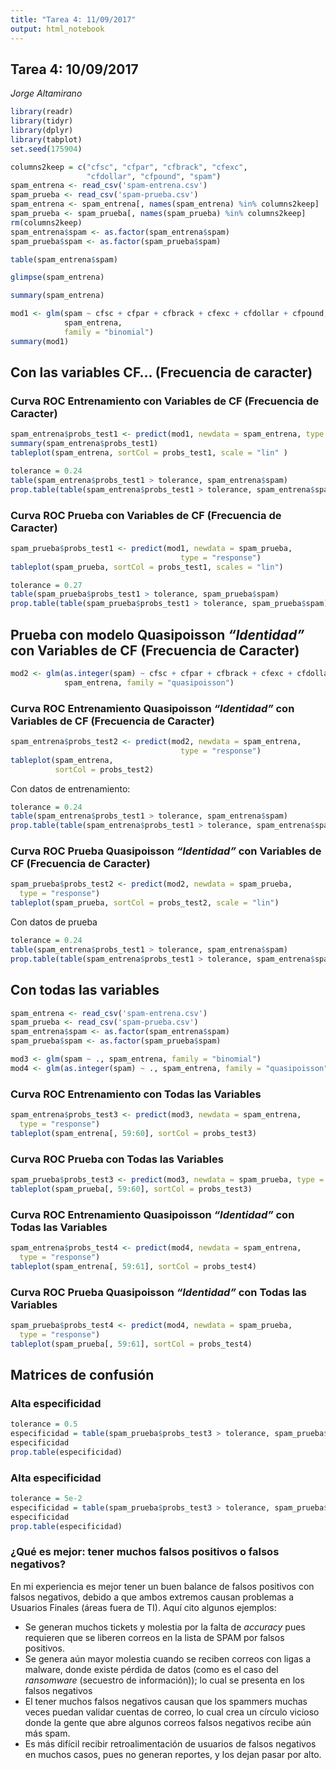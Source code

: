 ```yaml
---
title: "Tarea 4: 11/09/2017"
output: html_notebook
---
```

## Tarea 4: 10/09/2017
_Jorge Altamirano_

```r
library(readr)
library(tidyr)
library(dplyr)
library(tabplot)
set.seed(175904)
```

```r
columns2keep = c("cfsc", "cfpar", "cfbrack", "cfexc", 
                 "cfdollar", "cfpound", "spam")
spam_entrena <- read_csv('spam-entrena.csv')
spam_prueba <- read_csv('spam-prueba.csv')
spam_entrena <- spam_entrena[, names(spam_entrena) %in% columns2keep]
spam_prueba <- spam_prueba[, names(spam_prueba) %in% columns2keep]
rm(columns2keep)
spam_entrena$spam <- as.factor(spam_entrena$spam)
spam_prueba$spam <- as.factor(spam_prueba$spam)
```

```r
table(spam_entrena$spam)
```

```r
glimpse(spam_entrena)
```

```r
summary(spam_entrena)
```


```r
mod1 <- glm(spam ~ cfsc + cfpar + cfbrack + cfexc + cfdollar + cfpound,
            spam_entrena,
            family = "binomial")
summary(mod1)
```

## Con las variables CF... (Frecuencia de caracter)

### Curva ROC Entrenamiento con Variables de CF (Frecuencia de Caracter)

```r
spam_entrena$probs_test1 <- predict(mod1, newdata = spam_entrena, type = 'response')
summary(spam_entrena$probs_test1)
tableplot(spam_entrena, sortCol = probs_test1, scale = "lin" )
```

```r
tolerance = 0.24
table(spam_entrena$probs_test1 > tolerance, spam_entrena$spam)
prop.table(table(spam_entrena$probs_test1 > tolerance, spam_entrena$spam), 2)
```


### Curva ROC Prueba con Variables de CF (Frecuencia de Caracter)

```r
spam_prueba$probs_test1 <- predict(mod1, newdata = spam_prueba,
                                      type = "response")
tableplot(spam_prueba, sortCol = probs_test1, scales = "lin")
```

```r
tolerance = 0.27
table(spam_prueba$probs_test1 > tolerance, spam_prueba$spam)
prop.table(table(spam_prueba$probs_test1 > tolerance, spam_prueba$spam), 2)
```

## Prueba con modelo Quasipoisson _"Identidad"_ con Variables de CF (Frecuencia de Caracter)

```r
mod2 <- glm(as.integer(spam) ~ cfsc + cfpar + cfbrack + cfexc + cfdollar + cfpound,
            spam_entrena, family = "quasipoisson")
```

### Curva ROC Entrenamiento Quasipoisson _"Identidad"_ con Variables de CF (Frecuencia de Caracter)

```r
spam_entrena$probs_test2 <- predict(mod2, newdata = spam_entrena,
                                      type = "response")
tableplot(spam_entrena, 
          sortCol = probs_test2)
```

Con datos de entrenamiento: 

```r
tolerance = 0.24
table(spam_entrena$probs_test1 > tolerance, spam_entrena$spam)
prop.table(table(spam_entrena$probs_test1 > tolerance, spam_entrena$spam), 2)
```


### Curva ROC Prueba Quasipoisson _"Identidad"_ con Variables de CF (Frecuencia de Caracter)

```r
spam_prueba$probs_test2 <- predict(mod2, newdata = spam_prueba,
  type = "response")
tableplot(spam_prueba, sortCol = probs_test2, scale = "lin")
```

Con datos de prueba

```r
tolerance = 0.24
table(spam_entrena$probs_test1 > tolerance, spam_entrena$spam)
prop.table(table(spam_entrena$probs_test1 > tolerance, spam_entrena$spam), 2)
```


## Con todas las variables 

```r
spam_entrena <- read_csv('spam-entrena.csv')
spam_prueba <- read_csv('spam-prueba.csv')
spam_entrena$spam <- as.factor(spam_entrena$spam)
spam_prueba$spam <- as.factor(spam_prueba$spam)
```

```r
mod3 <- glm(spam ~ ., spam_entrena, family = "binomial")
mod4 <- glm(as.integer(spam) ~ ., spam_entrena, family = "quasipoisson")
```

### Curva ROC Entrenamiento con Todas las Variables

```r
spam_entrena$probs_test3 <- predict(mod3, newdata = spam_entrena,
  type = "response")
tableplot(spam_entrena[, 59:60], sortCol = probs_test3)
```

### Curva ROC Prueba con Todas las Variables

```r
spam_prueba$probs_test3 <- predict(mod3, newdata = spam_prueba, type = "response")
tableplot(spam_prueba[, 59:60], sortCol = probs_test3)
```

### Curva ROC Entrenamiento Quasipoisson _"Identidad"_ con Todas las Variables

```r
spam_entrena$probs_test4 <- predict(mod4, newdata = spam_entrena,
  type = "response")
tableplot(spam_entrena[, 59:61], sortCol = probs_test4)
```


### Curva ROC Prueba Quasipoisson _"Identidad"_ con Todas las Variables

```r
spam_prueba$probs_test4 <- predict(mod4, newdata = spam_prueba,
  type = "response")
tableplot(spam_prueba[, 59:61], sortCol = probs_test4)
```

## Matrices de confusión

### Alta especificidad

```r
tolerance = 0.5
especificidad = table(spam_prueba$probs_test3 > tolerance, spam_prueba$spam)
especificidad 
prop.table(especificidad)
```

### Alta especificidad

```r
tolerance = 5e-2
especificidad = table(spam_prueba$probs_test3 > tolerance, spam_prueba$spam)
especificidad 
prop.table(especificidad)
```

### ¿Qué es mejor: tener muchos falsos positivos o falsos negativos?

En mi experiencia es mejor tener un buen balance de falsos positivos con falsos negativos, debido a que ambos extremos causan problemas a Usuarios Finales (áreas fuera de TI). Aquí cito algunos ejemplos:

* Se generan muchos tickets y molestia por la falta de _accuracy_ pues requieren que se liberen correos en la lista de SPAM por falsos positivos.
* Se genera aún mayor molestia cuando se reciben correos con ligas a malware, donde existe pérdida de datos (como es el caso del _ransomware_ (secuestro de información)); lo cual se presenta en los falsos negativos
* El tener muchos falsos negativos causan que los spammers muchas veces puedan validar cuentas de correo, lo cual crea un círculo vicioso donde la gente que abre algunos correos falsos negativos recibe aún más spam.
* Es más difícil recibir retroalimentación de usuarios de falsos negativos en muchos casos, pues no generan reportes, y los dejan pasar por alto.

